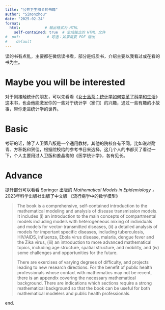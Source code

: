 ```yaml
---
title: "公共卫生相关的书籍"
author: "Simonzhou"
date: "2025-02-24"
format: 
  html:           # 输出格式为 HTML
    self-contained: true  # 生成独立的 HTML 文件
#  pdf:            # 可选：如果需要 PDF 输出
#    default
---
```


读的书有点乱，主要都在微信读书看，部分是纸质书，介绍主要以我看过或在看的书为主。

# Maybe you will be interested

对于刚接触统计的朋友，可以先看看《[女士品茶：统计学如何变革了科学和生活](https://weread.qq.com/web/reader/997328307239e753997d337#outline?noScroll=1)》这本书，也会他能激发你的一些对于统计学（家们）的兴趣，通过一些有趣的小故事，带你走进统计学的世界。

# Basic

考研的话，除了人卫第八版是一个通用教材，其他的院校各有不同，比如说赵耐青、方积乾和贺佳，根据院校给的参考书目来选择，这几个人的书都买了看过一下，个人主要用过人卫版和姜晶梅的《医学统计学》，各有见长。

# Advance

提升部分可以看看 Springer 出版的 *Mathematical Models in Epidemiology ，*2023年科学出版社出版了中文版 《流行病学中的数学模型》

> The book is a comprehensive, self-contained introduction to the mathematical modeling and analysis of disease transmission models. It includes (i) an introduction to the main concepts of compartmental models including models with heterogeneous mixing of individuals and models for vector-transmitted diseases, (ii) a detailed analysis of models for important specific diseases, including tuberculosis, HIV/AIDS, influenza, Ebola virus disease, malaria, dengue fever and the Zika virus, (iii) an introduction to more advanced mathematical topics, including age structure, spatial structure, and mobility, and (iv) some challenges and opportunities for the future.
>
> There are exercises of varying degrees of difficulty, and projects leading to new research directions. For the benefit of public health professionals whose contact with mathematics may not be recent, there is an appendix covering the necessary mathematical background. There are indications which sections require a strong mathematical background so that the book can be useful for both mathematical modelers and public health professionals.

end.